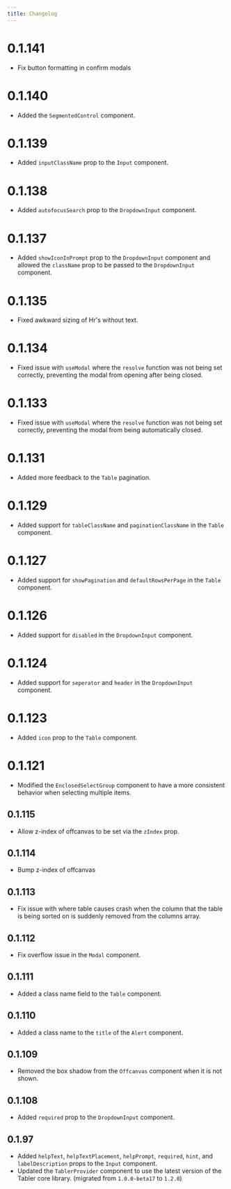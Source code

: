 ```yaml
---
title: Changelog
---
```


# 0.1.141

- Fix button formatting in confirm modals

# 0.1.140

- Added the `SegmentedControl` component.

# 0.1.139

- Added `inputClassName` prop to the `Input` component.

# 0.1.138

- Added `autofocusSearch` prop to the `DropdownInput` component.

# 0.1.137

- Added `showIconInPrompt` prop to the `DropdownInput` component and allowed the `className` prop to be passed to the `DropdownInput` component.

# 0.1.135

- Fixed awkward sizing of Hr's without text.

# 0.1.134

- Fixed issue with `useModal` where the `resolve` function was not being set correctly, preventing the modal from opening after being closed.

# 0.1.133

- Fixed issue with `useModal` where the `resolve` function was not being set correctly, preventing the modal from being automatically closed.

# 0.1.131

- Added more feedback to the `Table` pagination.

# 0.1.129

- Added support for `tableClassName` and `paginationClassName` in the `Table` component.

# 0.1.127

- Added support for `showPagination` and `defaultRowsPerPage` in the `Table` component.

# 0.1.126

- Added support for `disabled` in the `DropdownInput` component.

# 0.1.124

- Added support for `seperator` and `header` in the `DropdownInput` component.

# 0.1.123

- Added `icon` prop to the `Table` component.

# 0.1.121

- Modified the `EnclosedSelectGroup` component to have a more consistent behavior when selecting multiple items.

## 0.1.115

- Allow z-index of offcanvas to be set via the `zIndex` prop.

## 0.1.114

- Bump z-index of offcanvas

## 0.1.113

- Fix issue with where table causes crash when the column that the table is being sorted on is suddenly removed from the columns array.

## 0.1.112

- Fix overflow issue in the `Modal` component.

## 0.1.111

- Added a class name field to the `Table` component.

## 0.1.110

- Added a class name to the `title` of the `Alert` component.

## 0.1.109

- Removed the box shadow from the `Offcanvas` component when it is not shown.

## 0.1.108

- Added `required` prop to the `DropdownInput` component.

## 0.1.97

- Added `helpText`, `helpTextPlacement`, `helpPrompt`, `required`, `hint`, and `labelDescription` props to the `Input` component.
- Updated the `TablerProvider` component to use the latest version of the Tabler core library. (migrated from `1.0.0-beta17` to `1.2.0`)
